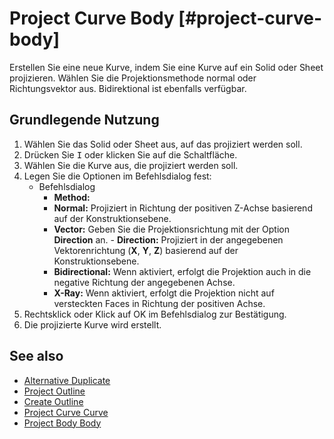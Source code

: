 
# Project Curve Body [#project-curve-body]

<Reference shortcut="I" command="Project Curve Body" button="Rechts von der Befehlsleiste"  buttonIcon='button-project'/>

Erstellen Sie eine neue Kurve, indem Sie eine Kurve auf ein Solid oder Sheet projizieren. Wählen Sie die Projektionsmethode normal oder Richtungsvektor aus. Bidirektional ist ebenfalls verfügbar.

## Grundlegende Nutzung

1. Wählen Sie das Solid oder Sheet aus, auf das projiziert werden soll.
2. Drücken Sie <kbd>I</kbd> oder klicken Sie auf die Schaltfläche.
3. Wählen Sie die Kurve aus, die projiziert werden soll.
4. Legen Sie die Optionen im Befehlsdialog fest:
   - <Kst>Befehlsdialog</Kst>
      - **Method:**
      - **Normal:** Projiziert in Richtung der positiven Z-Achse basierend auf der Konstruktionsebene.
      - **Vector:** Geben Sie die Projektionsrichtung mit der Option **Direction** an.
            - **Direction:** Projiziert in der angegebenen Vektorenrichtung (**X**, **Y**, **Z**) basierend auf der Konstruktionsebene.
      - **Bidirectional:** Wenn aktiviert, erfolgt die Projektion auch in die negative Richtung der angegebenen Achse.
      - **X-Ray:** Wenn aktiviert, erfolgt die Projektion nicht auf versteckten Faces in Richtung der positiven Achse.
5. Rechtsklick oder Klick auf OK im Befehlsdialog zur Bestätigung.
6. Die projizierte Kurve wird erstellt.

## See also
- [Alternative Duplicate](alternative-duplicate)
- [Project Outline](project-outline)
- [Create Outline](create-outline)
- [Project Curve Curve](project-curve-curve)
- [Project Body Body](project-body-body)
